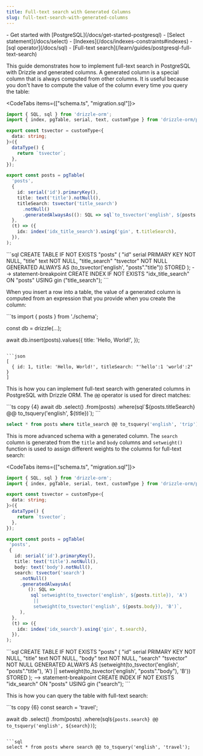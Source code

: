 ```yaml
---
title: Full-text search with Generated Columns
slug: full-text-search-with-generated-columns
---
```



<Prerequisites>
- Get started with [PostgreSQL](/docs/get-started-postgresql)
- [Select statement](/docs/select)
- [Indexes](/docs/indexes-constraints#indexes)
- [sql operator](/docs/sql) 
- [Full-text search](/learn/guides/postgresql-full-text-search)
</Prerequisites>

This guide demonstrates how to implement full-text search in PostgreSQL with Drizzle and generated columns. A generated column is a special column that is always computed from other columns. It is useful because you don't have to compute the value of the column every time you query the table:

<CodeTabs items={["schema.ts", "migration.sql"]}>
  <CodeTab>
  ```ts copy {8, 17,18,19}
  import { SQL, sql } from 'drizzle-orm';
  import { index, pgTable, serial, text, customType } from 'drizzle-orm/pg-core';

  export const tsvector = customType<{
    data: string;
  }>({
    dataType() {
      return `tsvector`;
    },
  });

  export const posts = pgTable(
    'posts',
    {
      id: serial('id').primaryKey(),
      title: text('title').notNull(),
      titleSearch: tsvector('title_search')
        .notNull()
        .generatedAlwaysAs((): SQL => sql`to_tsvector('english', ${posts.title})`),
    },
    (t) => ({
      idx: index('idx_title_search').using('gin', t.titleSearch),
    }),
  );
  ```
  </CodeTab>
  ```sql
  CREATE TABLE IF NOT EXISTS "posts" (
	  "id" serial PRIMARY KEY NOT NULL,
	  "title" text NOT NULL,
	  "title_search" "tsvector" NOT NULL 
    GENERATED ALWAYS AS (to_tsvector('english', "posts"."title")) STORED
  );
  --> statement-breakpoint
  CREATE INDEX IF NOT EXISTS "idx_title_search" ON "posts" USING gin ("title_search");
  ```
</CodeTabs>

When you insert a row into a table, the value of a generated column is computed from an expression that you provide when you create the column:

<Section>
```ts 
import { posts } from './schema';

const db = drizzle(...);

await db.insert(posts).values({
  title: 'Hello, World!',
});
```

```json
[
  { id: 1, title: 'Hello, World!', titleSearch: "'hello':1 'world':2" }
]
```
</Section>

This is how you can implement full-text search with generated columns in PostgreSQL with Drizzle ORM.  The `@@` operator is used for direct matches:

<Section>
```ts copy {4}
await db
  .select()
  .from(posts)
  .where(sql`${posts.titleSearch} @@ to_tsquery('english', ${title})`);
```

```sql
select * from posts where title_search @@ to_tsquery('english', 'trip');
```
</Section>

This is more advanced schema with a generated column. The `search` column is generated from the `title` and `body` columns and `setweight()` function is used to assign different weights to the columns for full-text search:

<CodeTabs items={["schema.ts", "migration.sql"]}>
  <CodeTab>
  ```ts copy {8, 18-25}
  import { SQL, sql } from 'drizzle-orm';
  import { index, pgTable, serial, text, customType } from 'drizzle-orm/pg-core';

  export const tsvector = customType<{
    data: string;
  }>({
    dataType() {
      return `tsvector`;
    },
  });

  export const posts = pgTable(
   'posts',
   {
     id: serial('id').primaryKey(),
     title: text('title').notNull(),
     body: text('body').notNull(),
     search: tsvector('search')
       .notNull()
       .generatedAlwaysAs(
          (): SQL =>
           sql`setweight(to_tsvector('english', ${posts.title}), 'A')
            ||
            setweight(to_tsvector('english', ${posts.body}), 'B')`,
       ),
    },
    (t) => ({
      idx: index('idx_search').using('gin', t.search),
    }),
  );
  ```
  </CodeTab>
  ```sql
  CREATE TABLE IF NOT EXISTS "posts" (
	  "id" serial PRIMARY KEY NOT NULL,
	  "title" text NOT NULL,
	  "body" text NOT NULL,
	  "search" "tsvector" NOT NULL 
      GENERATED ALWAYS AS (setweight(to_tsvector('english', "posts"."title"), 'A')
      ||
      setweight(to_tsvector('english', "posts"."body"), 'B')) STORED
  );
  --> statement-breakpoint
  CREATE INDEX IF NOT EXISTS "idx_search" ON "posts" USING gin ("search");
  ```
</CodeTabs>

This is how you can query the table with full-text search:

<Section>
```ts copy {6}
const search = 'travel';

await db
  .select()
  .from(posts)
  .where(sql`${posts.search} @@ to_tsquery('english', ${search})`);
```

```sql
select * from posts where search @@ to_tsquery('english', 'travel');
```
</Section>
